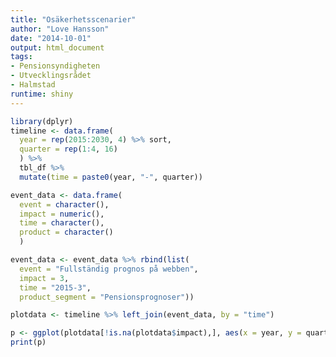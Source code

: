 ```yaml
---
title: "Osäkerhetsscenarier"
author: "Love Hansson"
date: "2014-10-01"
output: html_document
tags:
- Pensionsyndigheten
- Utvecklingsrådet
- Halmstad
runtime: shiny
---
```


```r
library(dplyr)
timeline <- data.frame(
  year = rep(2015:2030, 4) %>% sort,
  quarter = rep(1:4, 16)
  ) %>%
  tbl_df %>%
  mutate(time = paste0(year, "-", quarter))

event_data <- data.frame(
  event = character(),
  impact = numeric(),
  time = character(),
  product = character()
  )

event_data <- event_data %>% rbind(list(
  event = "Fullständig prognos på webben",
  impact = 3,
  time = "2015-3",
  product_segment = "Pensionsprognoser"))

plotdata <- timeline %>% left_join(event_data, by = "time")

p <- ggplot(plotdata[!is.na(plotdata$impact),], aes(x = year, y = quarter, size = impact)) + geom_point(color = 'red')
print(p)

```